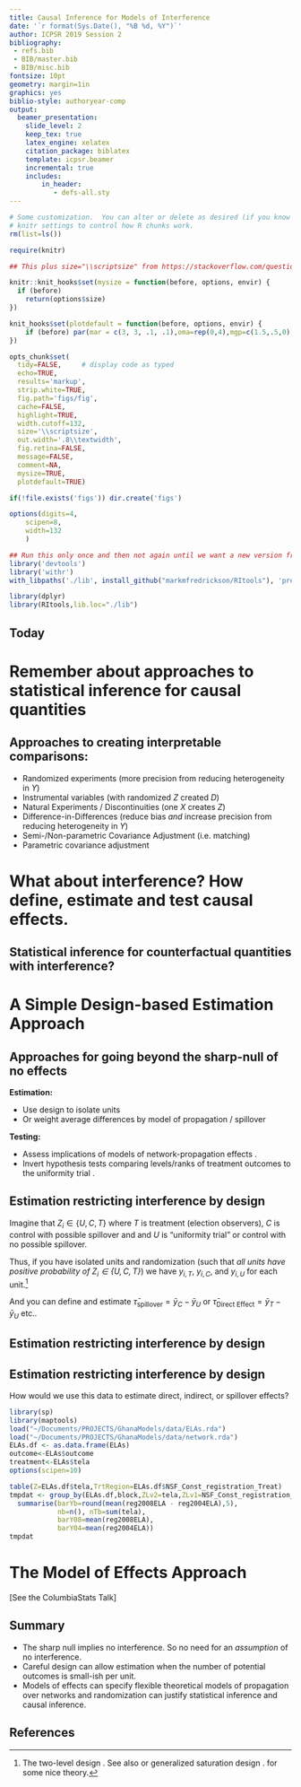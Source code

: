 ```yaml
---
title: Causal Inference for Models of Interference
date: '`r format(Sys.Date(), "%B %d, %Y")`'
author: ICPSR 2019 Session 2
bibliography:
 - refs.bib
 - BIB/master.bib
 - BIB/misc.bib
fontsize: 10pt
geometry: margin=1in
graphics: yes
biblio-style: authoryear-comp
output:
  beamer_presentation:
    slide_level: 2
    keep_tex: true
    latex_engine: xelatex
    citation_package: biblatex
    template: icpsr.beamer
    incremental: true
    includes:
        in_header:
           - defs-all.sty
---
```



<!-- Make this document using library(rmarkdown); render("day12.Rmd") -->


```r
# Some customization.  You can alter or delete as desired (if you know what you are doing).
# knitr settings to control how R chunks work.
rm(list=ls())

require(knitr)

## This plus size="\\scriptsize" from https://stackoverflow.com/questions/26372138/beamer-presentation-rstudio-change-font-size-for-chunk

knitr::knit_hooks$set(mysize = function(before, options, envir) {
  if (before)
    return(options$size)
})

knit_hooks$set(plotdefault = function(before, options, envir) {
    if (before) par(mar = c(3, 3, .1, .1),oma=rep(0,4),mgp=c(1.5,.5,0))
})

opts_chunk$set(
  tidy=FALSE,     # display code as typed
  echo=TRUE,
  results='markup',
  strip.white=TRUE,
  fig.path='figs/fig',
  cache=FALSE,
  highlight=TRUE,
  width.cutoff=132,
  size='\\scriptsize',
  out.width='.8\\textwidth',
  fig.retina=FALSE,
  message=FALSE,
  comment=NA,
  mysize=TRUE,
  plotdefault=TRUE)

if(!file.exists('figs')) dir.create('figs')

options(digits=4,
	scipen=8,
	width=132
	)
```

```r
## Run this only once and then not again until we want a new version from github
library('devtools')
library('withr')
with_libpaths('./lib', install_github("markmfredrickson/RItools"), 'pre')
```

```r
library(dplyr)
library(RItools,lib.loc="./lib")
```

## Today

\begin{enumerate}
\item Agenda: Causal inference when you have Interference.
\item Readings about this for beyond today: \textcite{bowersetal2013}, \textcite{ichino2012deterring}, \textcite{aronow2013estimating}, \cite{liu2014large}
\item Questions arising from the reading or assignments or life?
\item Recap: Sensitivity analysis two ways.
\item Questions and discussion about what should be next for you?
\end{enumerate}

# Remember about approaches to statistical inference for causal quantities

\begin{frame}{Approach 1: Test Hypotheses about Models of Potential Outcomes}


  \smallskip
  \centering
  \includegraphics[width=.9\textwidth]{images/cartoonFisher.pdf}


\end{frame}


\begin{frame}{Approach 2: Estimate Averages of Potential Outcomes}

  \smallskip
  \centering
  \includegraphics[width=.9\textwidth]{images/cartoonNeyman.pdf}


\end{frame}


\begin{frame}{Approach 3: Predict Potential Outcomes}

  \smallskip
  \centering
  \includegraphics[width=.9\textwidth]{images/cartoonBayes.pdf}


\end{frame}

## Approaches to creating interpretable comparisons:

   - Randomized experiments (more precision from reducing heterogeneity in $Y$)
   - Instrumental variables (with randomized $Z$ created $D$)
   - Natural Experiments / Discontinuities (one $X$ creates $Z$)
   - Difference-in-Differences (reduce bias *and* increase precision from reducing heterogeneity in $Y$)
   - Semi-/Non-parametric Covariance Adjustment (i.e. matching)
   - Parametric covariance adjustment

# What about interference? How define, estimate and test causal effects.

## Statistical inference for counterfactual quantities with interference?

  \centering
  \includegraphics{complete-graph.pdf}

  \only<1>{

    \includegraphics[width=.95\textwidth]{interference-example.pdf}

    Lots of good work in estimation area (Sobel, Aronow, Samii, Hudgens, Ogburn,
    VanderWeele, Toulis, Kao, Coppock, Sicar, Raudenbush, Hong, \ldots). What is the function of potential
    outcomes that we can estimate using observed data? WWFisherD? WWNeymanD?
  }

  \only<2>{
    \includegraphics[width=.95\textwidth]{interference-example-2.pdf}

    Introducing the \textbf{uniformity trial} $\equiv \by_{i,0000}$
    (Rosenbaum, 2007).
  }



# A Simple Design-based Estimation Approach

\begin{frame}
  \frametitle{Voter Registration in Ghana 2008}

  \begin{columns}
    \begin{column}{.4\textwidth}
      \centering
      \includegraphics[height=.75\textheight]{Ghana2008BigNetwork.png}
    \end{column}
    \begin{column}{.6\textwidth}
      \begin{block}{}
	\begin{itemize}
	  \item Presidential and parliamentary elections in December 2008.
	  \item 13 day voter registration exercise in August 2008.
	  \item Estimated 800,000 people newly eligible to vote, but \textbf{2 million} new voters registered.
	  \item Term-limited president, election expected to be very close.  Decided by less than 50,000 votes out of more than 9 million votes cast.
	\end{itemize}
      \end{block}

    \end{column}
  \end{columns}

\end{frame}

\begin{frame}
  \frametitle{Voter Registration in Ghana 2008}

  \begin{columns}
    \begin{column}{.4\textwidth}
      \centering
      \includegraphics[width=1.8\textwidth]{Ghana2008NetworkSlice-Annotated.png}
    \end{column}
    \begin{column}{.5\textwidth}
      \begin{block}{}
	\begin{itemize}
	  \item Coalition of Domestic Election Observers (CODEO) organize registration observers.  Registration day was generally \textbf{not} routinely monitored.
	  \item Design: 4 regions (non-random); within-region, 13 blocks by 2004 parliamentary results; 1 of 3 constituencies in each block receives observers (random).
	  \item Randomly assign observers to approximately 25\% of election
	    polling stations (ELAs) in selected constituency (77 of 868).
	  \item Party agents seen approaching treated ELAs in buses, and then
	    driving away toward control ELAs.
	\end{itemize}
      \end{block}
    \end{column}
  \end{columns}


\end{frame}



\begin{frame}
  \frametitle{Assessing the sharp null hypothesis of no effects.}
  \begin{figure}[th]
    \centering
    \includegraphics[width=.8\textwidth]{outcome-desc.pdf}
    %  \caption{Left:  The number of registered voters was lower in 2008 than in 2004 in treated ELAs (centered within experimental block).  Right: QQ-plot of change in the number of registered voters in control and treated ELAs. The distributions differ largely at the tails.}
    \label{fig:observedoutcome}
  \end{figure}

  Q: What is the probability of seeing
  as large an observed difference between the treated and control groups, if the
  observers had no effect at all --- recalling that no effect means no interference as well as no other effect?  A:$p=0.018$ (using a mean-difference test-statistic).

  \note{
    Points to notice: change in difference of means, but also change in
    distribution.

  }

\end{frame}


## Approaches for going beyond the sharp-null of no effects


**Estimation:**

   - Use design to isolate units
   - Or weight average differences by model of propagation / spillover \parencite{aronow2013estimating,toulis2013estimation}

**Testing:**

   - Assess implications of models of network-propagation effects \parencite{bowersetal2013}.
   - Invert hypothesis tests comparing levels/ranks of treatment outcomes to the uniformity trial \parencite{rosenbaum2007a}.


## Estimation restricting interference by design

Imagine that $Z_i \in \{U,C,T\}$ where  $T$ is treatment
(election observers), $C$ is control with possible spillover and and $U$ is
"uniformity trial" or control with no possible spillover. 

\medskip


Thus, if you have isolated units and randomization (such that *all units have
positive probability of $Z_i \in \{U,C,T\}$*) we have $y_{i,T}$, $y_{i,C}$, and
$y_{i,U}$ for each unit.^[The two-level design
\parencite{sinclair2012detecting}. See also \textcite[Chap 8]{gerbergreen2012}
or generalized saturation design \parencite{baird2014designing}.
\textcite{liu2014large} for some nice theory.]

\pause
\medskip

And you can define and estimate $\bar{\tau}_{\text{spillover}}=\bar{y}_{C} -
\bar{y}_{U}$ or $\bar{\tau}_{\text{Direct Effect}} = \bar{y}_{T} - \bar{y}_U$
etc..

## Estimation restricting interference by design

\igrphx{ichinoMap.pdf}

## Estimation restricting interference by design

How would we use this data to estimate direct, indirect, or spillover effects?

```r
library(sp)
library(maptools)
load("~/Documents/PROJECTS/GhanaModels/data/ELAs.rda")
load("~/Documents/PROJECTS/GhanaModels/data/network.rda")
ELAs.df <- as.data.frame(ELAs)
outcome<-ELAs$outcome
treatment<-ELAs$tela
options(scipen=10)
```

```r
table(Z=ELAs.df$tela,TrtRegion=ELAs.df$NSF_Const_registration_Treat)
tmpdat <- group_by(ELAs.df,block,ZLv2=tela,ZLv1=NSF_Const_registration_Treat) %>% 
  summarise(barYb=round(mean(reg2008ELA - reg2004ELA),5),
            nb=n(), nTb=sum(tela),
            barY08=mean(reg2008ELA),
            barY04=mean(reg2004ELA))
tmpdat
```

# The Model of Effects Approach

[See the ColumbiaStats Talk]


## Summary

  - The sharp null implies no interference. So no need for an *assumption* of no interference.
  - Careful design can allow estimation when the number of potential outcomes is small-ish per unit.
  - Models of effects can specify flexible theoretical models of propagation over networks and randomization can justify statistical inference and causal inference.

## References

